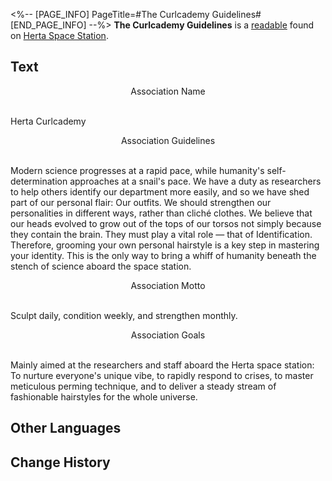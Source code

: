 <%-- [PAGE_INFO]
PageTitle=#The Curlcademy Guidelines#
[END_PAGE_INFO] --%>
{{Readable Infobox
|id           = 147
|partIds      = 190300
|title        = 
|image        = Item Journal.png
|world        = Herta Space Station
|parts        = 1
|author       = <!--to be added-->
|description  = The guidelines for the Curlcademy on the space station, contains very subjective views.
|part1        = The Curlcademy Guidelines
|source1      = {{cx|Source missing}}
|characters   = 
|factions     = 
}}
'''The Curlcademy Guidelines''' is a [[readable]] found on [[Herta Space Station]].
<!--
==Location==
{{Map Embed|<map name>|<marker id>}}
-->
==Text==
<div align="center">Association Name</div><br />Herta Curlcademy

<div align="center">Association Guidelines</div><br />Modern science progresses at a rapid pace, while humanity's self-determination approaches at a snail's pace. We have a duty as researchers to help others identify our department more easily, and so we have shed part of our personal flair: Our outfits. We should strengthen our personalities in different ways, rather than cliché clothes. We believe that our heads evolved to grow out of the tops of our torsos not simply because they contain the brain. They must play a vital role &mdash; that of Identification. Therefore, grooming your own personal hairstyle is a key step in mastering your identity. This is the only way to bring a whiff of humanity beneath the stench of science aboard the space station.

<div align="center">Association Motto</div><br />Sculpt daily, condition weekly, and strengthen monthly.

<div align="center">Association Goals</div><br />Mainly aimed at the researchers and staff aboard the Herta space station: To nurture everyone's unique vibe, to rapidly respond to crises, to master meticulous perming technique, and to deliver a steady stream of fashionable hairstyles for the whole universe.

<!--
==Trivia==
* 
-->
==Other Languages==
{{Other Languages
|en   = The Curlcademy Guidelines
|zhs  = 爆炸头协会纲领
|zht  = 爆炸頭協會綱領
|ja   = アフロ協会綱領
|ko   = 폭탄 머리 협회 강령
|es   = Directrices de la Asociación de Amigos de la Permanente
|fr   = Guide de l'Association de la coupe disco
|ru   = Руководство Ассоциации пышных причёсок
|th   = หลักการของสมาคมคนหัวฟู
|vi   = Cương Lĩnh Hiệp Hội Đầu Xù
|de   = Die Richtlinien der Dauerwelle-Vereinigung
|id   = Pedoman Asosiasi Gaya Rambut Kribo
|pt   = Regras da Associação do Cabelo Crespo
}}

==Change History==
{{Change History|1.0}}